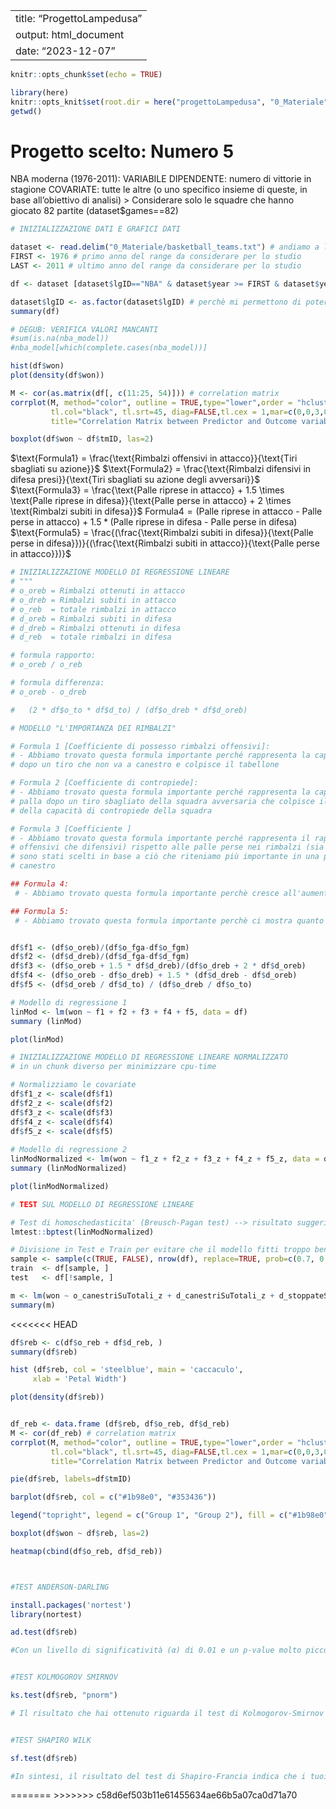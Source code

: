 
---
title: "ProgettoLampedusa"
output: html_document
date: "2023-12-07"
---

```r

knitr::opts_chunk$set(echo = TRUE)

library(here)
knitr::opts_knit$set(root.dir = here("progettoLampedusa", "0_Materiale"))
getwd()

```

# Progetto scelto: Numero 5

NBA moderna (1976-2011): VARIABILE DIPENDENTE: numero di vittorie in stagione
COVARIATE: tutte le altre (o uno specifico insieme di queste, in base all'obiettivo di analisi)
> Considerare solo le squadre che hanno giocato 82 partite (dataset$games==82)

```r

# INIZIALIZZAZIONE DATI E GRAFICI DATI

dataset <- read.delim("0_Materiale/basketball_teams.txt") # andiamo a leggere il database fornito
FIRST <- 1976 # primo anno del range da considerare per lo studio
LAST <- 2011 # ultimo anno del range da considerare per lo studio

df <- dataset [dataset$lgID=="NBA" & dataset$year >= FIRST & dataset$year <= LAST & dataset$games==82,]

dataset$lgID <- as.factor(dataset$lgID) # perchè mi permettono di poter generare variabili dummy
summary(df)

# DEGUB: VERIFICA VALORI MANCANTI
#sum(is.na(nba_model))
#nba_model[which(complete.cases(nba_model))]

hist(df$won)
plot(density(df$won))

M <- cor(as.matrix(df[, c(11:25, 54)])) # correlation matrix
corrplot(M, method="color", outline = TRUE,type="lower",order = "hclust",
         tl.col="black", tl.srt=45, diag=FALSE,tl.cex = 1,mar=c(0,0,3,0),
         title="Correlation Matrix between Predictor and Outcome variables")

boxplot(df$won ~ df$tmID, las=2)

```

$\text{Formula1} = \frac{\text{Rimbalzi offensivi in attacco}}{\text{Tiri sbagliati su azione}}$
$\text{Formula2} = \frac{\text{Rimbalzi difensivi in difesa presi}}{\text{Tiri sbagliati su azione degli avversari}}$
$\text{Formula3} = \frac{\text{Palle riprese in attacco} + 1.5 \times \text{Palle riprese in difesa}}{\text{Palle perse in attacco} + 2 \times \text{Rimbalzi subiti in difesa}}$
$\text{Formula4} = (\text{Palle riprese in attacco - Palle perse in attacco}) + 1.5*(\text{Palle riprese in difesa - Palle perse in difesa})$
$\text{Formula5} = \frac{(\frac{\text{Rimbalzi subiti in difesa}}{\text{Palle perse in difesa}})}{(\frac{\text{Rimbalzi subiti in attacco}}{\text{Palle perse in attacco}})}$
```r
# INIZIALIZZAZIONE MODELLO DI REGRESSIONE LINEARE
# """
# o_oreb = Rimbalzi ottenuti in attacco
# o_dreb = Rimbalzi subiti in attacco
# o_reb  = totale rimbalzi in attacco
# d_oreb = Rimbalzi subiti in difesa
# d_dreb = Rimbalzi ottenuti in difesa
# d_reb  = totale rimbalzi in difesa

# formula rapporto:
# o_oreb / o_reb

# formula differenza:
# o_oreb - o_dreb

#   (2 * df$o_to * df$d_to) / (df$o_dreb * df$d_oreb)

# MODELLO "L'IMPORTANZA DEI RIMBALZI"

# Formula 1 [Coefficiente di possesso rimbalzi offensivi]:
# - Abbiamo trovato questa formula importante perché rappresenta la capacità della squadra di ripossesso della palla
# dopo un tiro che non va a canestro e colpisce il tabellone

# Formula 2 [Coefficiente di contropiede]:
# - Abbiamo trovato questa formula importante perché rappresenta la capacità della squadra di impossessarsi della 
# palla dopo un tiro sbagliato della squadra avversaria che colpisce il tabellone, che troviamo un buon stimatore
# della capacità di contropiede della squadra

# Formula 3 [Coefficiente ]
# - Abbiamo trovato questa formula importante perché rappresenta il rapporto tra le palle riprese nei rimbalzi (sia
# offensivi che difensivi) rispetto alle palle perse nei rimbalzi (sia offensivi che difensivi). I coefficienti
# sono stati scelti in base a ciò che riteniamo più importante in una partita, ossia la difesa del proprio
# canestro

## Formula 4:
 # - Abbiamo trovato questa formula importante perchè cresce all'aumentare dei rimbalzi ottenuti e diminuisce all'aumentare dei rimbalzi subiti, considerando anche un coefficiente che da particolare importanza alla difesa

## Formula 5:
 # - Abbiamo trovato questa formula importante perchè ci mostra quanto sono influenti i rimbalzi nel rapporto tra le palle perse dalla squadra e le palle perse dagli avversari


df$f1 <- (df$o_oreb)/(df$o_fga-df$o_fgm)
df$f2 <- (df$d_dreb)/(df$d_fga-df$d_fgm)
df$f3 <- (df$o_oreb + 1.5 * df$d_dreb)/(df$o_dreb + 2 * df$d_oreb)
df$f4 <- (df$o_oreb - df$o_dreb) + 1.5 * (df$d_dreb - df$d_oreb)
df$f5 <- (df$d_oreb / df$d_to) / (df$o_dreb / df$o_to)

# Modello di regressione 1
linMod <- lm(won ~ f1 + f2 + f3 + f4 + f5, data = df)
summary (linMod)

plot(linMod)

```

```r

# INIZIALIZZAZIONE MODELLO DI REGRESSIONE LINEARE NORMALIZZATO
# in un chunk diverso per minimizzare cpu-time

# Normalizziamo le covariate
df$f1_z <- scale(df$f1)
df$f2_z <- scale(df$f2)
df$f3_z <- scale(df$f3)
df$f4_z <- scale(df$f4)
df$f5_z <- scale(df$f5)
  
# Modello di regressione 2
linModNormalized <- lm(won ~ f1_z + f2_z + f3_z + f4_z + f5_z, data = df)
summary (linModNormalized)

plot(linModNormalized)

```

```r

# TEST SUL MODELLO DI REGRESSIONE LINEARE

# Test di homoschedasticita' (Breusch-Pagan test) --> risultato suggerisce omoschedasiticita'
lmtest::bptest(linModNormalized)

# Divisione in Test e Train per evitare che il modello fitti troppo bene sui nostri dati
sample <- sample(c(TRUE, FALSE), nrow(df), replace=TRUE, prob=c(0.7, 0.3))
train  <- df[sample, ]
test   <- df[!sample, ]

m <- lm(won ~ o_canestriSuTotali_z + d_canestriSuTotali_z + d_stoppateSuTiri_z + o_rimbTiriSbagliati_z + d_rimbDef_z, data = train)
summary(m)

```

<<<<<<< HEAD

```r


df$reb <- c(df$o_reb + df$d_reb, )
summary(df$reb)

hist (df$reb, col = 'steelblue', main = 'caccaculo',
     xlab = 'Petal Width')

plot(density(df$reb))


df_reb <- data.frame (df$reb, df$o_reb, df$d_reb)
M <- cor(df_reb) # correlation matrix
corrplot(M, method="color", outline = TRUE,type="lower",order = "hclust",
         tl.col="black", tl.srt=45, diag=FALSE,tl.cex = 1,mar=c(0,0,3,0),
         title="Correlation Matrix between Predictor and Outcome variables")

pie(df$reb, labels=df$tmID)

barplot(df$reb, col = c("#1b98e0", "#353436"))

legend("topright", legend = c("Group 1", "Group 2"), fill = c("#1b98e0", "#353436"))

boxplot(df$won ~ df$reb, las=2)

heatmap(cbind(df$o_reb, df$d_reb))



#TEST ANDERSON-DARLING

install.packages('nortest')
library(nortest)

ad.test(df$reb)

#Con un livello di significatività (α) di 0.01 e un p-value molto piccolo (3.1e-09) ottenuto dal test di normalità di Anderson-Darling per i dati della variabile df$reb, puoi concludere che hai sufficiente evidenza statistica per respingere lipotesi nulla che i dati seguono una distribuzione normale.Con il tuo livello di significatività del 0.01 e il p-value molto piccolo (3.1e-09), il p-value è inferiore al livello di significatività, quindi respingeresti lipotesi nulla. Questo suggerisce che i dati nella variabile df$reb non seguono una distribuzione normale al livello di significatività del 0.01. In termini più pratici, hai abbastanza evidenza statistica per concludere che la variabile df$reb non segue una distribuzione normale basandoti sui risultati del test di Anderson-Darling.


#TEST KOLMOGOROV SMIRNOV

ks.test(df$reb, "pnorm")

# Il risultato che hai ottenuto riguarda il test di Kolmogorov-Smirnov a campione singolo sui dati contenuti nella variabile df$reb. Il test KS confronta la distribuzione empirica dei tuoi dati con una distribuzione teorica (spesso una distribuzione uniforme). In breve, il risultato suggerisce che i tuoi dati non seguono la distribuzione teorica presunta, e cè un elevata probabilità che la differenza osservata sia statisticamente significativa.


#TEST SHAPIRO WILK

sf.test(df$reb)

#In sintesi, il risultato del test di Shapiro-Francia indica che i tuoi dati nella variabile df$reb non seguono una distribuzione normale. Questo è supportato dal valore basso del p-value, il quale suggerisce che la differenza tra la distribuzione dei tuoi dati e una distribuzione normale è statisticamente significativa.

```



=======
>>>>>>> c58d6ef503b11e61455634ae66b5a07ca0d71a70
